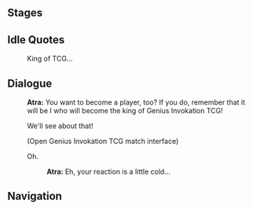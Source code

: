 {{Genius Invokation TCG Character Stages Intro}}

==Stages==
{{Genius Invokation TCG Stages/Detailed|Atra}}

==Idle Quotes==
{{Dialogue start}}
: {{DIcon|Idle}} King of TCG...
{{Dialogue end}}

==Dialogue==
{{Dialogue start}}
:'''Atra:''' You want to become a player, too? If you do, remember that it will be I who will become the king of Genius Invokation TCG!
:{{DIcon}} We'll see about that!
:;(Open Genius Invokation TCG match interface)
:{{DIcon}} Oh.
::'''Atra:''' Eh, your reaction is a little cold...
{{Dialogue end}}

==Navigation==
{{Genius Invokation TCG Stages Navbox}}